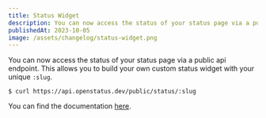 ```yaml
---
title: Status Widget
description: You can now access the status of your status page via a public api.
publishedAt: 2023-10-05
image: /assets/changelog/status-widget.png
---
```


You can now access the status of your status page via a public api endpoint.
This allows you to build your own custom status widget with your unique `:slug`.

```
$ curl https://api.openstatus.dev/public/status/:slug
```

You can find the documentation
[here](https://docs.openstatus.dev/api-server/status-widget).

